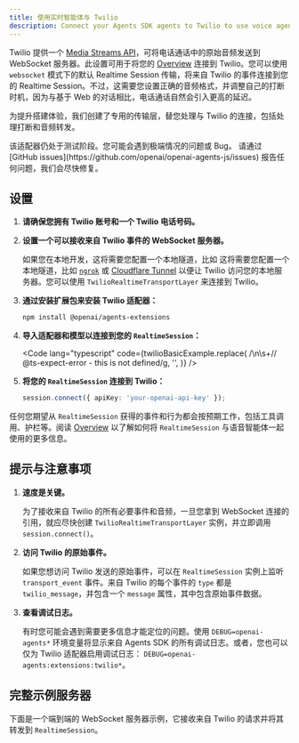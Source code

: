 ```yaml
---
title: 使用实时智能体与 Twilio
description: Connect your Agents SDK agents to Twilio to use voice agents
---
```



Twilio 提供一个 [Media Streams API](https://www.twilio.com/docs/voice/media-streams)，可将电话通话中的原始音频发送到 WebSocket 服务器。此设置可用于将您的 [Overview](/openai-agents-js/zh/guides/voice-agents) 连接到 Twilio。您可以使用 `websocket` 模式下的默认 Realtime Session 传输，将来自 Twilio 的事件连接到您的 Realtime Session。不过，这需要您设置正确的音频格式，并调整自己的打断时机，因为与基于 Web 的对话相比，电话通话自然会引入更高的延迟。

为提升搭建体验，我们创建了专用的传输层，替您处理与 Twilio 的连接，包括处理打断和音频转发。

<Aside type="caution">
  该适配器仍处于测试阶段。您可能会遇到极端情况的问题或 Bug。 请通过 [GitHub
  issues](https://github.com/openai/openai-agents-js/issues)
  报告任何问题，我们会尽快修复。
</Aside>

## 设置

<Steps>

1. **请确保您拥有 Twilio 账号和一个 Twilio 电话号码。**

2. **设置一个可以接收来自 Twilio 事件的 WebSocket 服务器。**

   如果您在本地开发，这将需要您配置一个本地隧道，比如
   这将需要您配置一个本地隧道，比如 [`ngrok`](https://ngrok.io/) 或
   [Cloudflare Tunnel](https://developers.cloudflare.com/pages/how-to/preview-with-cloudflare-tunnel/)
   以便让 Twilio 访问您的本地服务器。您可以使用 `TwilioRealtimeTransportLayer`
   来连接到 Twilio。

3. **通过安装扩展包来安装 Twilio 适配器：**

   ```bash
   npm install @openai/agents-extensions
   ```

4. **导入适配器和模型以连接到您的 `RealtimeSession`：**

   <Code
     lang="typescript"
     code={twilioBasicExample.replace(
       /\n\s+\/\/ @ts-expect-error - this is not defined/g,
       '',
     )}
   />

5. **将您的 `RealtimeSession` 连接到 Twilio：**

   ```typescript
   session.connect({ apiKey: 'your-openai-api-key' });
   ```

</Steps>

任何您期望从 `RealtimeSession` 获得的事件和行为都会按预期工作，包括工具调用、护栏等。阅读 [Overview](/openai-agents-js/zh/guides/voice-agents) 以了解如何将 `RealtimeSession` 与语音智能体一起使用的更多信息。

## 提示与注意事项

1. **速度是关键。**

   为了接收来自 Twilio 的所有必要事件和音频，一旦您拿到 WebSocket 连接的引用，就应尽快创建
   `TwilioRealtimeTransportLayer` 实例，并立即调用 `session.connect()`。

2. **访问 Twilio 的原始事件。**

   如果您想访问 Twilio 发送的原始事件，可以在 `RealtimeSession` 实例上监听
   `transport_event` 事件。来自 Twilio 的每个事件的 `type` 都是 `twilio_message`，并包含一个 `message` 属性，其中包含原始事件数据。

3. **查看调试日志。**

   有时您可能会遇到需要更多信息才能定位的问题。使用 `DEBUG=openai-agents*` 环境变量将显示来自 Agents SDK 的所有调试日志。或者，您也可以仅为 Twilio 适配器启用调试日志：
   `DEBUG=openai-agents:extensions:twilio*`。

## 完整示例服务器

下面是一个端到端的 WebSocket 服务器示例，它接收来自 Twilio 的请求并将其转发到 `RealtimeSession`。

<Code
  lang="typescript"
  code={twilioServerExample}
  title="使用 Fastify 的示例服务器"
/>
